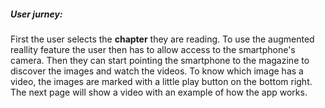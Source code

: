 
<title>Augmented Reality | Portfolio</title>

##### User jurney:
First the user selects the **chapter** they are reading. To use the augmented reallity feature the
user then has to allow access to the smartphone's camera. Then they can start pointing the
smartphone to the magazine to discover the images and watch the videos. To know which image has a
video, the images are marked with a little play button on the bottom right.
The next page will show a <Link to="/arSlanted6/">video</Link> with an example of how the app works.
